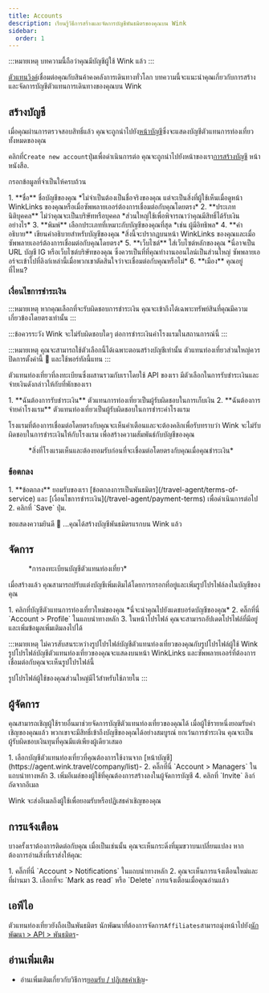 ```yaml
---
title: Accounts
description: เรียนรู้วิธีการสร้างและจัดการบัญชีพันธมิตรของคุณบน Wink
sidebar:
  order: 1
---
```


:::หมายเหตุ
บทความนี้ถือว่าคุณมีบัญชีผู้ใช้ Wink แล้ว
:::

[ตัวแทนวิงค์](https://agent.wink.travel)เชื่อมต่อคุณกับสินค้าคงคลังการเดินทางทั่วโลก บทความนี้จะแนะนำคุณเกี่ยวกับการสร้างและจัดการบัญชีตัวแทนการเดินทางของคุณบน Wink

## สร้างบัญชี

เมื่อคุณผ่านการตรวจสอบสิทธิ์แล้ว คุณจะถูกนำไปยัง[หน้าบัญชี](https://agent.wink.travel/company/list)ซึ่งจะแสดงบัญชีตัวแทนการท่องเที่ยวทั้งหมดของคุณ

คลิกที่`Create new account`ปุ่มเพื่อดำเนินการต่อ คุณจะถูกนำไปยังหน้าของเรา[การสร้างบัญชี](https://agent.wink.travel/company/create) หน้าหนังสือ.

กรอกข้อมูลที่จำเป็นให้ครบถ้วน

<Steps>
  1. **ชื่อ** ชื่อบัญชีของคุณ *ไม่จำเป็นต้องเป็นชื่อจริงของคุณ แต่จะเป็นสิ่งที่ผู้ใช้เห็นเมื่อดูหน้า WinkLinks ของคุณหรือเมื่อซัพพลายเออร์ต้องการเชื่อมต่อกับคุณโดยตรง*
  2. **ประเภทนิติบุคคล** ไม่ว่าคุณจะเป็นบริษัทหรือบุคคล *ส่วนใหญ่ใช้เพื่อพิจารณาว่าคุณมีสิทธิ์ได้รับเงินอย่างไร*
  3. **พิมพ์** เลือกประเภทที่เหมาะกับบัญชีของคุณที่สุด *เช่น ผู้มีอิทธิพล*
  4. **คำอธิบาย** เขียนคำอธิบายสำหรับบัญชีของคุณ *สิ่งนี้จะปรากฏบนหน้า WinkLinks ของคุณและเมื่อซัพพลายเออร์ต้องการเชื่อมต่อกับคุณโดยตรง*
  5. **เว็บไซต์** ใส่เว็บไซต์หลักของคุณ *นี่อาจเป็น URL บัญชี IG หรือเว็บไซต์บริษัทของคุณ ซึ่งควรเป็นที่ที่คุณทำงานออนไลน์เป็นส่วนใหญ่ ซัพพลายเออร์จะเข้าไปที่ลิงก์เหล่านี้เมื่อพวกเขาตัดสินใจว่าจะเชื่อมต่อกับคุณหรือไม่*
  6. **เมือง** คุณอยู่ที่ไหน?
</Steps>


### เงื่อนไขการชำระเงิน

:::หมายเหตุ
หากคุณเลือกที่จะรับผิดชอบการชำระเงิน คุณจะเข้าถึงได้เฉพาะทรัพย์สินที่คุณมีความเกี่ยวข้องโดยตรงเท่านั้น
:::

:::ข้อควรระวัง
Wink จะไม่รับผิดชอบใดๆ ต่อการชำระเงินค่าโรงแรมในสถานการณ์นี้
:::

:::หมายเหตุ
คุณจะสามารถใช้ตัวเลือกนี้ได้เฉพาะตอนสร้างบัญชีเท่านั้น ตัวแทนท่องเที่ยวส่วนใหญ่ควรปิดการตั้งค่านี้ 🛑 และใช้พอร์ทัลนี้แทน
:::

ตัวแทนท่องเที่ยวที่ลงทะเบียนซึ่งผสานรวมกับเราโดยใช้ API ของเรา มีตัวเลือกในการรับชำระเงินและจ่ายเงินดังกล่าวให้กับที่พักของเรา

<Steps>
  1. **ฉันต้องการรับชำระเงิน** ตัวแทนการท่องเที่ยวเป็นผู้รับผิดชอบในการเก็บเงิน
  2. **ฉันต้องการจ่ายค่าโรงแรม** ตัวแทนท่องเที่ยวเป็นผู้รับผิดชอบในการชำระค่าโรงแรม
</Steps>


โรงแรมที่ต้องการเชื่อมต่อโดยตรงกับคุณจะเห็นคำเตือนและจะต้องคลิกเพื่อรับทราบว่า Wink จะไม่รับผิดชอบในการชำระเงินให้กับโรงแรม เพื่อสร้างความสัมพันธ์กับบัญชีของคุณ

<figure>
  <CloudinaryImage width="700" height="220" resize="scale" quality="best" alt="การรับรู้ทรัพย์สินความสัมพันธ์ TA" src="academy/property-ta-agreement" errorImage="noimage_opaque_nyrtl0.png" />

  <figcaption>*สิ่งที่โรงแรมเห็นและต้องยอมรับก่อนที่จะเชื่อมต่อโดยตรงกับคุณเมื่อคุณชำระเงิน*</figcaption>
</figure>


### ข้อตกลง

<Steps>
  1. **ข้อตกลง** ยอมรับของเรา [ข้อตกลงการเป็นพันธมิตร](/travel-agent/terms-of-service) และ [เงื่อนไขการชำระเงิน](/travel-agent/payment-terms) เพื่อดำเนินการต่อไป
  2. คลิกที่ `Save` ปุ่ม.
</Steps>


ขอแสดงความยินดี 🎉 ...คุณได้สร้างบัญชีพันธมิตรแรกบน Wink แล้ว

## จัดการ

<figure>
  <CloudinaryImage width="350" height="445" resize="scale" quality="best" alt="บัญชีตัวแทนท่องเที่ยว" src="academy/travel-agent" errorImage="noimage_opaque_nyrtl0.png" />

  <figcaption>*การลงทะเบียนบัญชีตัวแทนท่องเที่ยว*</figcaption>
</figure>


เมื่อสร้างแล้ว คุณสามารถปรับแต่งบัญชีเพิ่มเติมได้โดยการกรอกที่อยู่และเพิ่มรูปโปรไฟล์ลงในบัญชีของคุณ

<Steps>
  1. คลิกที่บัญชีตัวแทนการท่องเที่ยวใหม่ของคุณ *นี่จะนำคุณไปยังแดชบอร์ดบัญชีของคุณ*
  2. คลิ๊กที่นี่ `Account > Profile` ในแถบนำทางหลัก
  3. ในหน้าโปรไฟล์ คุณจะสามารถอัปเดตโปรไฟล์ที่มีอยู่และเพิ่มข้อมูลเพิ่มเติมลงไปได้
</Steps>


:::หมายเหตุ
ไม่ควรสับสนระหว่างรูปโปรไฟล์บัญชีตัวแทนท่องเที่ยวของคุณกับรูปโปรไฟล์ผู้ใช้ Wink รูปโปรไฟล์บัญชีตัวแทนท่องเที่ยวของคุณจะแสดงบนหน้า WinkLinks และซัพพลายเออร์ที่ต้องการเชื่อมต่อกับคุณจะเห็นรูปโปรไฟล์นี้

รูปโปรไฟล์ผู้ใช้ของคุณส่วนใหญ่มีไว้สำหรับใช้ภายใน
:::

## ผู้จัดการ

คุณสามารถเชิญผู้ใช้รายอื่นมาช่วยจัดการบัญชีตัวแทนท่องเที่ยวของคุณได้ เมื่อผู้ใช้รายหนึ่งยอมรับคำเชิญของคุณแล้ว พวกเขาจะมีสิทธิ์เข้าถึงบัญชีของคุณได้อย่างสมบูรณ์ ยกเว้นการชำระเงิน คุณจะเป็นผู้รับผิดชอบเงินทุนที่คุณมีแต่เพียงผู้เดียวเสมอ

<Steps>
  1. เลือกบัญชีตัวแทนท่องเที่ยวที่คุณต้องการใช้งานจาก [หน้าบัญชี](https://agent.wink.travel/company/list)-
  2. คลิ๊กที่นี่ `Account > Managers` ในแถบนำทางหลัก
  3. เพิ่มอีเมล์ของผู้ใช้ที่คุณต้องการสร้างลงในผู้จัดการบัญชี
  4. คลิกที่ `Invite` ลิงก์ถัดจากอีเมล
</Steps>


Wink จะส่งอีเมลถึงผู้ใช้เพื่อยอมรับหรือปฏิเสธคำเชิญของคุณ

## การแจ้งเตือน

บางครั้งเราต้องการติดต่อกับคุณ เมื่อเป็นเช่นนั้น คุณจะเห็นกระดิ่งที่มุมขวาบนเปลี่ยนแปลง
หากต้องการอ่านสิ่งที่เราส่งให้คุณ:

<Steps>
  1. คลิ๊กที่นี่ `Account > Notifications` ในแถบนำทางหลัก
  2. คุณจะเห็นการแจ้งเตือนใหม่และที่ผ่านมา
  3. เลือกที่จะ `Mark as read` หรือ `Delete` การแจ้งเตือนเมื่อคุณอ่านแล้ว
</Steps>


## เอพีไอ

ตัวแทนท่องเที่ยวยังถือเป็นพันธมิตร นักพัฒนาที่ต้องการจัดการ`Affiliates`สามารถมุ่งหน้าไปยัง[นักพัฒนา > API > พันธมิตร](/developers/apis/#affiliate-api)-

## อ่านเพิ่มเติม

* อ่านเพิ่มเติมเกี่ยวกับวิธีการ[ยอมรับ / ปฏิเสธคำเชิญ](/user/invites)-

